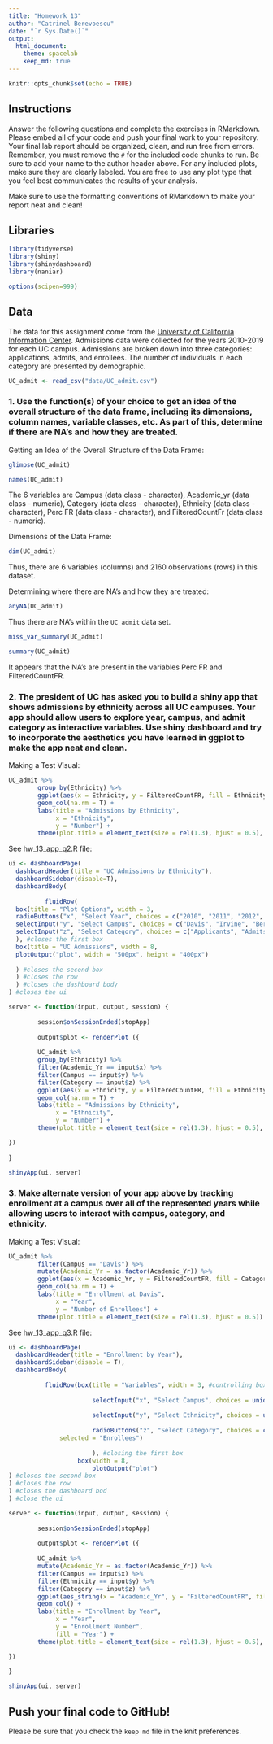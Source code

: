 ```yaml
---
title: "Homework 13"
author: "Catrinel Berevoescu"
date: "`r Sys.Date()`"
output:
  html_document: 
    theme: spacelab
    keep_md: true
---
```


```r
knitr::opts_chunk$set(echo = TRUE)
```

## Instructions

Answer the following questions and complete the exercises in RMarkdown. Please embed all of your code and push your final work to your repository. Your final lab report should be organized, clean, and run free from errors. Remember, you must remove the `#` for the included code chunks to run. Be sure to add your name to the author header above. For any included plots, make sure they are clearly labeled. You are free to use any plot type that you feel best communicates the results of your analysis.  

Make sure to use the formatting conventions of RMarkdown to make your report neat and clean!  

## Libraries     

```r
library(tidyverse)
library(shiny)
library(shinydashboard)
library(naniar)
```

```r
options(scipen=999)
```

## Data  

The data for this assignment come from the [University of California Information Center](https://www.universityofcalifornia.edu/infocenter). Admissions data were collected for the years 2010-2019 for each UC campus. Admissions are broken down into three categories: applications, admits, and enrollees. The number of individuals in each category are presented by demographic.   

```r
UC_admit <- read_csv("data/UC_admit.csv")
```

### 1. Use the function(s) of your choice to get an idea of the overall structure of the data frame, including its dimensions, column names, variable classes, etc. As part of this, determine if there are NA's and how they are treated.   

Getting an Idea of the Overall Structure of the Data Frame:    

```r
glimpse(UC_admit)
```

```r
names(UC_admit)
```

The 6 variables are Campus (data class - character), Academic_yr (data class - numeric), Category (data class - character), Ethnicity (data class - character), Perc FR (data class - character), and FilteredCountFr (data class - numeric).   

Dimensions of the Data Frame:

```r
dim(UC_admit)
```

Thus, there are 6 variables (columns) and 2160 observations (rows) in this dataset.   

Determining where there are NA's and how they are treated:   

```r
anyNA(UC_admit)
```

Thus there are NA's within the `UC_admit` data set.   

```r
miss_var_summary(UC_admit)
```

```r
summary(UC_admit)
```

It appears that the NA's are present in the variables Perc FR and FilteredCountFR.   

### 2. The president of UC has asked you to build a shiny app that shows admissions by ethnicity across all UC campuses. Your app should allow users to explore year, campus, and admit category as interactive variables. Use shiny dashboard and try to incorporate the aesthetics you have learned in ggplot to make the app neat and clean.    

Making a Test Visual:   

```r
UC_admit %>% 
        group_by(Ethnicity) %>% 
        ggplot(aes(x = Ethnicity, y = FilteredCountFR, fill = Ethnicity)) +
        geom_col(na.rm = T) +
        labs(title = "Admissions by Ethnicity",
             x = "Ethnicity",
             y = "Number") +
        theme(plot.title = element_text(size = rel(1.3), hjust = 0.5), axis.text.x = element_text(angle = 60, hjust = 1))
```

See hw_13_app_q2.R file:  

```r
ui <- dashboardPage(
  dashboardHeader(title = "UC Admissions by Ethnicity"),
  dashboardSidebar(disable=T),
  dashboardBody(
          
          fluidRow(
  box(title = "Plot Options", width = 3,
  radioButtons("x", "Select Year", choices = c("2010", "2011", "2012", "2013", "2014", "2015", "2016", "2017", "2018", "2019"), selected = "2010"),
  selectInput("y", "Select Campus", choices = c("Davis", "Irvine", "Berkeley", "Irvine", "Los_Angeles", "Merced", "Riverside", "San_Diego", "Santa_Barbara", "Santa_Cruz"), selected = "Davis"),
  selectInput("z", "Select Category", choices = c("Applicants", "Admits", "Enrollees"), selected = "Applicants")
  ), #closes the first box
  box(title = "UC Admissions", width = 8,
  plotOutput("plot", width = "500px", height = "400px")
  
  ) #closes the second box
  ) #closes the row
  ) #closes the dashboard body
) #closes the ui

server <- function(input, output, session) {
        
        session$onSessionEnded(stopApp)
        
        output$plot <- renderPlot ({
        
        UC_admit %>% 
        group_by(Ethnicity) %>% 
        filter(Academic_Yr == input$x) %>% 
        filter(Campus == input$y) %>% 
        filter(Category == input$z) %>% 
        ggplot(aes(x = Ethnicity, y = FilteredCountFR, fill = Ethnicity)) +
        geom_col(na.rm = T) +
        labs(title = "Admissions by Ethnicity",
             x = "Ethnicity",
             y = "Number") +
        theme(plot.title = element_text(size = rel(1.3), hjust = 0.5), axis.text.x = element_text(angle = 60, hjust = 1))

})
        
}

shinyApp(ui, server)
```

### 3. Make alternate version of your app above by tracking enrollment at a campus over all of the represented years while allowing users to interact with campus, category, and ethnicity.   

Making a Test Visual:   

```r
UC_admit %>% 
        filter(Campus == "Davis") %>% 
        mutate(Academic_Yr = as.factor(Academic_Yr)) %>% 
        ggplot(aes(x = Academic_Yr, y = FilteredCountFR, fill = Category)) +
        geom_col(na.rm = T) +
        labs(title = "Enrollment at Davis",
             x = "Year",
             y = "Number of Enrollees") +
        theme(plot.title = element_text(size = rel(1.3), hjust = 0.5))
```

See hw_13_app_q3.R file:  

```r
ui <- dashboardPage(
  dashboardHeader(title = "Enrollment by Year"),
  dashboardSidebar(disable = T), 
  dashboardBody(
          
          fluidRow(box(title = "Variables", width = 3, #controlling box width
                       
                       selectInput("x", "Select Campus", choices = unique(UC_admit$Campus), hr()),
                       
                       selectInput("y", "Select Ethnicity", choices = unique(UC_admit$Ethnicity), hr()),
                       
                       radioButtons("z", "Select Category", choices = c("Enrollees", "Admits", "Applicants"), 
              selected = "Enrollees")
                   
                       ), #closing the first box
                   box(width = 8,
                       plotOutput("plot")
) #closes the second box
) #closes the row
) #closes the dashboard bod
) #close the ui

server <- function(input, output, session) {
        
        session$onSessionEnded(stopApp)
        
        output$plot <- renderPlot ({
              
        UC_admit %>%    
        mutate(Academic_Yr = as.factor(Academic_Yr)) %>% 
        filter(Campus == input$x) %>% 
        filter(Ethnicity == input$y) %>% 
        filter(Category == input$z) %>% 
        ggplot(aes_string(x = "Academic_Yr", y = "FilteredCountFR", fill = "Academic_Yr")) +
        geom_col() +
        labs(title = "Enrollment by Year",
             x = "Year",
             y = "Enrollment Number",
             fill = "Year") +
        theme(plot.title = element_text(size = rel(1.3), hjust = 0.5), axis.text.x = element_text(angle = 60, hjust = 1))

})
        
}

shinyApp(ui, server)
```

## Push your final code to GitHub!
Please be sure that you check the `keep md` file in the knit preferences. 